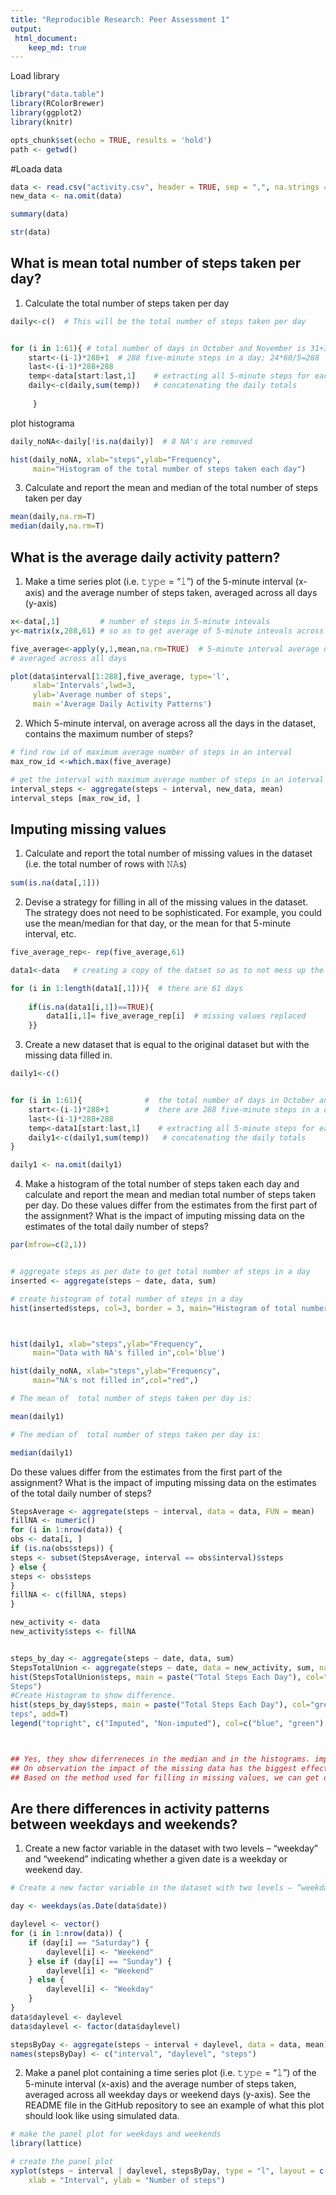```yaml
---
title: "Reproducible Research: Peer Assessment 1"
output: 
 html_document:
    keep_md: true
---
```


Load library
```r
library("data.table")
library(RColorBrewer)
library(ggplot2)
library(knitr)

opts_chunk$set(echo = TRUE, results = 'hold')
path <- getwd()
```

#Loada data

```r


data <- read.csv("activity.csv", header = TRUE, sep = ",", na.strings = "NA")
new_data <- na.omit(data)

```

```r
summary(data)
```

```r
str(data)
```

##  What is mean total number of steps taken per day?

1. Calculate the total number of steps taken per day

```r
daily<-c()  # This will be the total number of steps taken per day


for (i in 1:61){ # total number of days in October and November is 31+30=61
    start<-(i-1)*288+1  # 288 five-minute steps in a day; 24*60/5=288
    last<-(i-1)*288+288
    temp<-data[start:last,1]    # extracting all 5-minute steps for each day
    daily<-c(daily,sum(temp))   # concatenating the daily totals  
    
     }
```

plot histograma 
```r
daily_noNA<-daily[!is.na(daily)]  # 8 NA's are removed

hist(daily_noNA, xlab="steps",ylab="Frequency",
     main="Histogram of the total number of steps taken each day")

```

3. Calculate and report the mean and median of the total number of steps taken per day

```r
mean(daily,na.rm=T)
median(daily,na.rm=T)

```

## What is the average daily activity pattern?

1. Make a time series plot (i.e. 𝚝𝚢𝚙𝚎 = "𝚕") of the 5-minute interval (x-axis) and the average number of steps taken, averaged across all days (y-axis)

```r
x<-data[,1]         # number of steps in 5-minute intevals
y<-matrix(x,288,61) # so as to get average of 5-minute intevals across all days  

five_average<-apply(y,1,mean,na.rm=TRUE)  # 5-minute interval average number of steps taken, 
# averaged across all days

plot(data$interval[1:288],five_average, type='l',
     xlab='Intervals',lwd=3,
     ylab='Average number of steps',
     main ='Average Daily Activity Patterns')
```

2. Which 5-minute interval, on average across all the days in the dataset, contains the maximum number of steps?

```r

# find row id of maximum average number of steps in an interval
max_row_id <-which.max(five_average)

# get the interval with maximum average number of steps in an interval
interval_steps <- aggregate(steps ~ interval, new_data, mean)
interval_steps [max_row_id, ]

```


## Imputing missing values

1. Calculate and report the total number of missing values in the dataset (i.e. the total number of rows with 𝙽𝙰s)

```r
sum(is.na(data[,1]))
```

2. Devise a strategy for filling in all of the missing values in the dataset. The strategy does not need to be sophisticated. For example, you could use the mean/median for that day, or the mean for that 5-minute interval, etc.

```r
five_average_rep<- rep(five_average,61)

data1<-data   # creating a copy of the datset so as to not mess up the original data

for (i in 1:length(data1[,1])){  # there are 61 days
    
    if(is.na(data1[i,1])==TRUE){
        data1[i,1]= five_average_rep[i]  # missing values replaced
    }}
```

3. Create a new dataset that is equal to the original dataset but with the missing data filled in.

```r
daily1<-c()


for (i in 1:61){              #  the total number of days in October and November is 31+30=61
    start<-(i-1)*288+1        #  there are 288 five-minute steps in a day; 24*60/5=288
    last<-(i-1)*288+288
    temp<-data1[start:last,1]    # extracting all 5-minute steps for each day
    daily1<-c(daily1,sum(temp))   # concatenating the daily totals 
}

daily1 <- na.omit(daily1)

```


4. Make a histogram of the total number of steps taken each day and calculate and report the mean and median total number of steps taken per day. Do these values differ from the estimates from the first part of the assignment? What is the impact of imputing missing data on the estimates of the total daily number of steps?

```r
par(mfrow=c(2,1))


# aggregate steps as per date to get total number of steps in a day
inserted <- aggregate(steps ~ date, data, sum)

# create histogram of total number of steps in a day
hist(inserted$steps, col=3, border = 3, main="Histogram of total number of steps per day", xlab="Total number of steps in a day")



hist(daily1, xlab="steps",ylab="Frequency",
     main="Data with NA's filled in",col='blue')

hist(daily_noNA, xlab="steps",ylab="Frequency",
     main="NA's not filled in",col="red",)
```


```r
# The mean of  total number of steps taken per day is:

mean(daily1)

# The median of  total number of steps taken per day is:

median(daily1)

```

Do these values differ from the estimates from the first part of the assignment? What is the impact of imputing missing data on the estimates of the total daily number of steps?
```r
StepsAverage <- aggregate(steps ~ interval, data = data, FUN = mean)
fillNA <- numeric()
for (i in 1:nrow(data)) {
obs <- data[i, ]
if (is.na(obs$steps)) {
steps <- subset(StepsAverage, interval == obs$interval)$steps
} else {
steps <- obs$steps
}
fillNA <- c(fillNA, steps)
}

new_activity <- data
new_activity$steps <- fillNA


steps_by_day <- aggregate(steps ~ date, data, sum)
StepsTotalUnion <- aggregate(steps ~ date, data = new_activity, sum, na.rm = TRUE)
hist(StepsTotalUnion$steps, main = paste("Total Steps Each Day"), col="blue", xlab="Number of
Steps")
#Create Histogram to show difference.
hist(steps_by_day$steps, main = paste("Total Steps Each Day"), col="green", xlab="Number of S
teps", add=T)
legend("topright", c("Imputed", "Non-imputed"), col=c("blue", "green"), lwd=10)



## Yes, they show diferreneces in the median and in the histograms. imputing missing data on the estimates of the total daily number of steps changes the median, and the distribution as as can be seen from the histograms.
## On observation the impact of the missing data has the biggest effect on the 10000 - 150000 step interval and changes frequency from 27.5 to 35 a variance of 7.5
## Based on the method used for filling in missing values, we can get different mean and median values. The histogram can also be different based on the strategy we used to fill in the missing values. 


```

## Are there differences in activity patterns between weekdays and weekends?

1. Create a new factor variable in the dataset with two levels – “weekday” and “weekend” indicating whether a given date is a weekday or weekend day.

```r
# Create a new factor variable in the dataset with two levels – “weekday” and “weekend” indicating whether a given date is a weekday or weekend day.

day <- weekdays(as.Date(data$date))

daylevel <- vector()
for (i in 1:nrow(data)) {
    if (day[i] == "Saturday") {
        daylevel[i] <- "Weekend"
    } else if (day[i] == "Sunday") {
        daylevel[i] <- "Weekend"
    } else {
        daylevel[i] <- "Weekday"
    }
}
data$daylevel <- daylevel
data$daylevel <- factor(data$daylevel)

stepsByDay <- aggregate(steps ~ interval + daylevel, data = data, mean)
names(stepsByDay) <- c("interval", "daylevel", "steps")

```


2. Make a panel plot containing a time series plot (i.e. 𝚝𝚢𝚙𝚎 = "𝚕") of the 5-minute interval (x-axis) and the average number of steps taken, averaged across all weekday days or weekend days (y-axis). See the README file in the GitHub repository to see an example of what this plot should look like using simulated data.
```r
# make the panel plot for weekdays and weekends
library(lattice)

# create the panel plot
xyplot(steps ~ interval | daylevel, stepsByDay, type = "l", layout = c(1, 2), 
    xlab = "Interval", ylab = "Number of steps")
```

